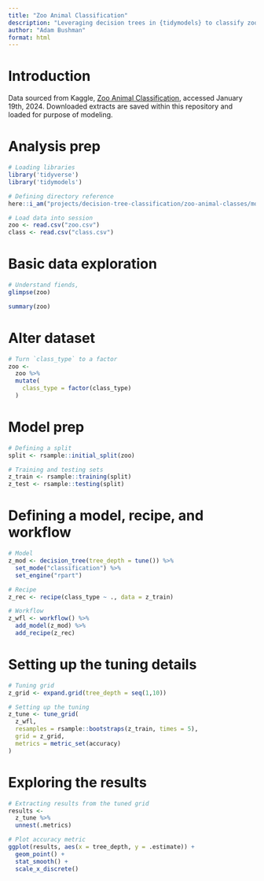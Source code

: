 ```yaml
---
title: "Zoo Animal Classification"
description: "Leveraging decision trees in {tidymodels} to classify zoo animals"
author: "Adam Bushman"
format: html
---
```



# Introduction

Data sourced from Kaggle,
[Zoo Animal Classification](https://www.kaggle.com/datasets/uciml/zoo-animal-classification/data), accessed January 19th, 2024. Downloaded extracts are saved within this repository and loaded for purpose of modeling.


# Analysis prep

```r

# Loading libraries
library('tidyverse')
library('tidymodels')

```

```r

# Defining directory reference
here::i_am("projects/decision-tree-classification/zoo-animal-classes/model.qmd")

# Load data into session
zoo <- read.csv("zoo.csv")
class <- read.csv("class.csv")

```


# Basic data exploration

```r

# Understand fiends, 
glimpse(zoo)

summary(zoo)

```

# Alter dataset

```r

# Turn `class_type` to a factor
zoo <- 
  zoo %>%
  mutate(
    class_type = factor(class_type)
  )

```


# Model prep

```r

# Defining a split
split <- rsample::initial_split(zoo)

# Training and testing sets
z_train <- rsample::training(split)
z_test <- rsample::testing(split)

```

# Defining a model, recipe, and workflow

```r

# Model
z_mod <- decision_tree(tree_depth = tune()) %>%
  set_mode("classification") %>%
  set_engine("rpart")

# Recipe
z_rec <- recipe(class_type ~ ., data = z_train)

# Workflow
z_wfl <- workflow() %>%
  add_model(z_mod) %>%
  add_recipe(z_rec)

```

# Setting up the tuning details

```r

# Tuning grid
z_grid <- expand.grid(tree_depth = seq(1,10))

# Setting up the tuning
z_tune <- tune_grid(
  z_wfl, 
  resamples = rsample::bootstraps(z_train, times = 5), 
  grid = z_grid, 
  metrics = metric_set(accuracy)
)

```


# Exploring the results

```r

# Extracting results from the tuned grid
results <- 
  z_tune %>%
  unnest(.metrics)

# Plot accuracy metric
ggplot(results, aes(x = tree_depth, y = .estimate)) +
  geom_point() +
  stat_smooth() +
  scale_x_discrete()

```
